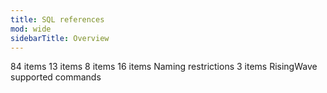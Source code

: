 ```yaml
---
title: SQL references
mod: wide
sidebarTitle: Overview
---
```

<CardGroup>
  <Card title="Commands" icon="terminal" href="/sql/commands/overview">
    84 items
  </Card>
  <Card title="Query syntax" icon="code" href="/sql/query-syntax/overview">
    13 items
  </Card>
  <Card title="Data types" icon="table" href="/sql/data-types/overview">
    8 items
  </Card>
  <Card title="Functions and operators" icon="function" href="/sql/functions/overview">
    16 items
  </Card>
  <Card title="Identifiers" icon="id-badge" href="/sql/identifiers">
    Naming restrictions
  </Card>
  <Card title="System catalogs" icon="database" href="/sql/system-catalogs/overview">
    3 items
  </Card>
  <Card title="Psql commands" icon="terminal" href="/sql/psql-commands">
    RisingWave supported commands
  </Card>
</CardGroup>
